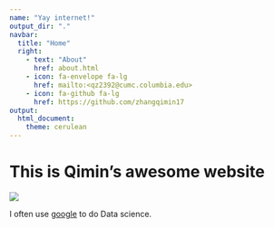 ```yaml
---
name: "Yay internet!"
output_dir: "."
navbar:
  title: "Home"
  right:
    - text: "About"
      href: about.html
    - icon: fa-envelope fa-lg
      href: mailto:<qz2392@cumc.columbia.edu>
    - icon: fa-github fa-lg
      href: https://github.com/zhangqimin17
output:
  html_document:
    theme: cerulean
---
```


# This is Qimin's awesome website

![](https://media.giphy.com/media/drXGoW1iudhKw/giphy.gif)

I often use [google](www.google.com) to do Data science.



